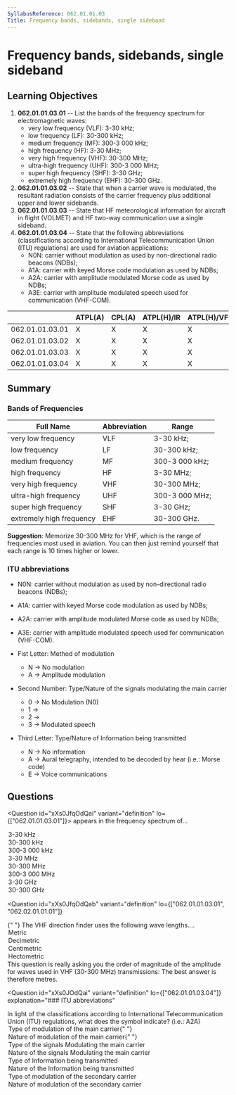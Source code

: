 ```yaml
---
SyllabusReference: 062.01.01.03
Title: Frequency bands, sidebands, single sideband
---
```


# Frequency bands, sidebands, single sideband

## Learning Objectives

1. **062.01.01.03.01** -- List the bands of the frequency spectrum for
   electromagnetic waves:
   - very low frequency (VLF): 3-30 kHz;
   - low frequency (LF): 30-300 kHz;
   - medium frequency (MF): 300-3 000 kHz;
   - high frequency (HF): 3-30 MHz;
   - very high frequency (VHF): 30-300 MHz;
   - ultra-high frequency (UHF): 300-3 000 MHz;
   - super high frequency (SHF): 3-30 GHz;
   - extremely high frequency (EHF): 30-300 GHz.
2. **062.01.01.03.02** -- State that when a carrier wave is modulated, the
   resultant radiation consists of the carrier frequency plus additional upper
   and lower sidebands.
3. **062.01.01.03.03** -- State that HF meteorological information for aircraft
   in flight (VOLMET) and HF two-way communication use a single sideband.
4. **062.01.01.03.04** -- State that the following abbreviations
   (classifications according to International Telecommunication Union (ITU)
   regulations) are used for aviation applications:
   - N0N: carrier without modulation as used by non-directional radio beacons
     (NDBs);
   - A1A: carrier with keyed Morse code modulation as used by NDBs;
   - A2A: carrier with amplitude modulated Morse code as used by NDBs;
   - A3E: carrier with amplitude modulated speech used for communication
     (VHF-COM).

|                 | ATPL(A) | CPL(A) | ATPL(H)/IR | ATPL(H)/VFR | CPL(H) | IR  | CBIR(A) |
| --------------- | ------- | ------ | ---------- | ----------- | ------ | --- | ------- |
| 062.01.01.03.01 | X       | X      | X          | X           | X      | X   |         |
| 062.01.01.03.02 | X       | X      | X          | X           | X      | X   |         |
| 062.01.01.03.03 | X       | X      | X          | X           | X      | X   |         |
| 062.01.01.03.04 | X       | X      | X          | X           | X      | X   |         |

## Summary

### Bands of Frequencies

| Full Name                | Abbreviation | Range          |
| ------------------------ | ------------ | -------------- |
| very low frequency       | VLF          | 3-30 kHz;      |
| low frequency            | LF           | 30-300 kHz;    |
| medium frequency         | MF           | 300-3 000 kHz; |
| high frequency           | HF           | 3-30 MHz;      |
| very high frequency      | VHF          | 30-300 MHz;    |
| ultra-high frequency     | UHF          | 300-3 000 MHz; |
| super high frequency     | SHF          | 3-30 GHz;      |
| extremely high frequency | EHF          | 30-300 GHz.    |

**Suggestion**: Memorize 30-300 MHz for VHF, which is the range of frequencies
most used in aviation. You can then just remind yourself that each range is 10
times higher or lower.

### ITU abbreviations

- N0N: carrier without modulation as used by non-directional radio beacons
  (NDBs);
- A1A: carrier with keyed Morse code modulation as used by NDBs;
- A2A: carrier with amplitude modulated Morse code as used by NDBs;
- A3E: carrier with amplitude modulated speech used for communication (VHF-COM).

- Fist Letter: Method of modulation
  - N -> No modulation
  - A -> Amplitude modulation
- Second Number: Type/Nature of the signals modulating the main carrier
  - 0 -> No Modulation (N0)
  - 1 ->
  - 2 ->
  - 3 -> Modulated speech
- Third Letter: Type/Nature of Information being transmitted
  - N -> No information
  - A -> Aural telegraphy, intended to be decoded by hear (i.e.: Morse code)
  - E -> Voice communications

## Questions

<Question id="xXs0JfqOdQai" variant="definition" lo={["062.01.01.03.01"]}>
  <Text variant="oneCorrect">
    <Subject /> appears in the frequency spectrum of...
  </Text>
  <Option id="xXs0JfqOdQai-1" subject={["VLF"]}>
    3-30 kHz
  </Option>
  <Option id="xXs0JfqOdQai-2" subject={["LF"]}>
    30-300 kHz
  </Option>
  <Option id="xXs0JfqOdQai-3" subject={["MF"]}>
    300-3 000 kHz
  </Option>
  <Option id="xXs0JfqOdQai-4" subject={["HF"]}>
    3-30 MHz
  </Option>
  <Option id="xXs0JfqOdQai-5" subject={["VHF"]}>
    30-300 MHz
  </Option>
  <Option id="xXs0JfqOdQai-6" subject={["UHF"]}>
    300-3 000 MHz
  </Option>
  <Option id="xXs0JfqOdQai-7" subject={["SHF"]}>
    3-30 GHz
  </Option>
  <Option id="xXs0JfqOdQai-8" subject={["EHF"]}>
    30-300 GHz
  </Option>
</Question>

<Question
  id="xXs0JfqOdQab"
  variant="definition"
  lo={["062.01.01.03.01", "062.02.01.01.01"]}
>
  <Text variant="oneCorrect">
    {" "}
    The VHF direction finder uses the following wave lengths....
  </Text>
  <Option
    id="xXs0JfqOdQab-1"
    correct
    why=" VHF range is between 30-300Mhz. When we divide the speed of light by this value we get a wave length between 0.2 and 2metres."
  >
    Metric
  </Option>
  <Option id="xXs0JfqOdQab-2">Decimetric</Option>
  <Option id="xXs0JfqOdQab-3">Centimetric</Option>
  <Option id="xXs0JfqOdQab-4">Hectometric</Option>
  <Explanation>
    This question is really asking you the order of magnitude of the amplitude
    for waves used in VHF (30-300 MHz) transmissions: The best answer is
    therefore metres.
  </Explanation>
</Question>

<Question
  id="xXs0JOdQai"
  variant="definition"
  lo={["062.01.01.03.04"]}
  explanation="### ITU abbreviations"
>
  <Text variant="oneCorrect">
    In light of the classifications according to International Telecommunication
    Union (ITU) regulations, what does the
    <Subject /> symbol indicate? (i.e.: A2A)
  </Text>
  <Option
    id="xXs0JOdQai-1"
    subject={["First"]}
    why="definition for first symbol"
  >
    Type of modulation of the main carrier{" "}
  </Option>
  <Option
    id="xXs0JOdQai-2"
    subject={["First"]}
    why="definition for first symbol"
  >
    Nature of modulation of the main carrier{" "}
  </Option>
  <Option
    id="xXs0JOdQai-3"
    subject={["Second"]}
    why="definition for second symbol"
  >
    Type of the signals Modulating the main carrier
  </Option>
  <Option
    id="xXs0JOdQai-4"
    subject={["Second"]}
    why="definition for second symbol"
  >
    Nature of the signals Modulating the main carrier
  </Option>
  <Option
    id="xXs0JOdQai-5"
    subject={["Third"]}
    why="definition for third symbol"
  >
    Type of Information being transmitted
  </Option>
  <Option
    id="xXs0JOdQai-6"
    subject={["Third"]}
    why="definition for third symbol"
  >
    Nature of the Information being transmitted
  </Option>
  <Option id="xXs0JOdQai-7" why="No such thing as a secondary carrier">
    Type of modulation of the secondary carrier
  </Option>
  <Option id="xXs0JOdQai-8" why="No such thing as a secondary carrier">
    Nature of modulation of the secondary carrier
  </Option>
</Question>
